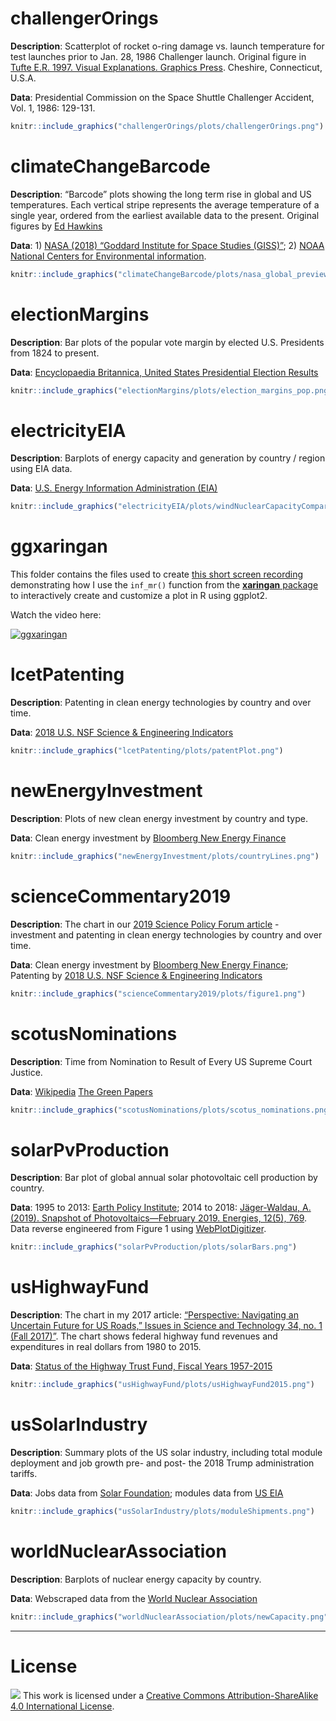 
# challengerOrings

**Description**: Scatterplot of rocket o-ring damage vs. launch temperature for test launches prior to Jan. 28, 1986 Challenger launch. Original figure in [Tufte E.R. 1997. Visual Explanations. Graphics Press](https://pubs.acs.org/doi/abs/10.1021/ci9804286). Cheshire, Connecticut, U.S.A.

**Data**: Presidential Commission on the Space Shuttle Challenger Accident, Vol. 1, 1986: 129-131.

```r
knitr::include_graphics("challengerOrings/plots/challengerOrings.png")
```

# climateChangeBarcode

**Description**: "Barcode" plots showing the long term rise in global and US temperatures. Each vertical stripe represents the average temperature of a single year, ordered from the earliest available data to the present. Original figures by [Ed Hawkins](http://www.climate-lab-book.ac.uk/2018/warming-stripes/)

**Data**: 1) [NASA (2018) "Goddard Institute for Space Studies (GISS)"](https://climate.nasa.gov/vital-signs/global-temperature/); 2) [NOAA National Centers for Environmental information](http://www.ncdc.noaa.gov/cag/).

```r
knitr::include_graphics("climateChangeBarcode/plots/nasa_global_preview.png")
```

# electionMargins

**Description**: Bar plots of the popular vote margin by elected U.S. Presidents from 1824 to present.

**Data**: [Encyclopaedia Britannica, United States Presidential Election Results](https://www.britannica.com/topic/United-States-Presidential-Election-Results-1788863)

```r
knitr::include_graphics("electionMargins/plots/election_margins_pop.png")
```

# electricityEIA

**Description**: Barplots of energy capacity and generation by country / region using EIA data.

**Data**: [U.S. Energy Information Administration (EIA)](https://www.eia.gov/beta/international/data/browser/)

```r
knitr::include_graphics("electricityEIA/plots/windNuclearCapacityCompare.png")
```

# ggxaringan

This folder contains the files used to create [this short screen recording](https://youtu.be/c436_dfk9-E) demonstrating how I use the `inf_mr()` function from the [**xaringan** package](https://github.com/yihui/xaringan) to interactively create and customize a plot in R using ggplot2.

Watch the video here:

<a href="http://www.youtube.com/watch?v=l9yUGFelT5c" target="_blank">
    <img alt="ggxaringan" src="http://img.youtube.com/vi/l9yUGFelT5c/0.jpg">
</a>

# lcetPatenting

**Description**: Patenting in clean energy technologies by country and over time.

**Data**: [2018 U.S. NSF Science & Engineering Indicators](https://www.nsf.gov/statistics/2018/nsb20181/report/sections/industry-technology-and-the-global-marketplace/global-trends-in-sustainable-energy-research-and-technologies)

```r
knitr::include_graphics("lcetPatenting/plots/patentPlot.png")
```

# newEnergyInvestment

**Description**: Plots of new clean energy investment by country and type.

**Data**: Clean energy investment by [Bloomberg New Energy Finance](https://about.bnef.com/clean-energy-investment/)

```r
knitr::include_graphics("newEnergyInvestment/plots/countryLines.png")
```

# scienceCommentary2019

**Description**: The chart in our [2019 Science Policy Forum article](https://science.sciencemag.org/content/366/6467/794) - investment and patenting in clean energy technologies by country and over time.

**Data**: Clean energy investment by [Bloomberg New Energy Finance](https://about.bnef.com/clean-energy-investment/); Patenting by [2018 U.S. NSF Science & Engineering Indicators](https://www.nsf.gov/statistics/2018/nsb20181/report/sections/industry-technology-and-the-global-marketplace/global-trends-in-sustainable-energy-research-and-technologies)

```r
knitr::include_graphics("scienceCommentary2019/plots/figure1.png")
```

# scotusNominations

**Description**: Time from Nomination to Result of Every US Supreme Court Justice.

**Data**: [Wikipedia](https://en.wikipedia.org/wiki/List_of_nominations_to_the_Supreme_Court_of_the_United_States) [The Green Papers](https://www.thegreenpapers.com/Hx/PresidentialElectionEvents.phtml)

```r
knitr::include_graphics("scotusNominations/plots/scotus_nominations.png")
```

# solarPvProduction

**Description**: Bar plot of global annual solar photovoltaic cell production by country.

**Data**: 1995 to 2013: [Earth Policy Institute](http://www.earth-policy.org/data_center/C23); 2014 to 2018: [Jäger-Waldau, A. (2019). Snapshot of Photovoltaics—February 2019. Energies, 12(5), 769](https://www.mdpi.com/1996-1073/12/5/769). Data reverse engineered from Figure 1 using [WebPlotDigitizer](https://automeris.io/WebPlotDigitizer/).

```r
knitr::include_graphics("solarPvProduction/plots/solarBars.png")
```

# usHighwayFund

**Description**: The chart in my 2017 article: ["Perspective: Navigating an Uncertain Future for US Roads,” Issues in Science and Technology 34, no. 1 (Fall 2017)"](http://issues.org/34-1/perspective-navigating-an-uncertain-future-for-us-roads/). The chart shows federal highway fund revenues and expenditures in real dollars from 1980 to 2015.

**Data**: [Status of the Highway Trust Fund, Fiscal Years 1957-2015](https://www.fhwa.dot.gov/policyinformation/statistics/2015/fe210.cfm)

```r
knitr::include_graphics("usHighwayFund/plots/usHighwayFund2015.png")
```

# usSolarIndustry

**Description**: Summary plots of the US solar industry, including total module deployment and job growth pre- and post- the 2018 Trump administration tariffs.

**Data**: Jobs data from [Solar Foundation](https://www.bloomberg.com/news/articles/2019-02-12/trump-s-tariffs-took-a-bite-out-of-once-booming-solar-job-market); modules data from [US EIA](https://www.eia.gov/renewable/monthly/solar_photo/)

```r
knitr::include_graphics("usSolarIndustry/plots/moduleShipments.png")
```

# worldNuclearAssociation

**Description**: Barplots of nuclear energy capacity by country.

**Data**: Webscraped data from the [World Nuclear Association](http://www.world-nuclear.org/information-library/facts-and-figures/world-nuclear-power-reactors-and-uranium-requireme.aspx)

```r
knitr::include_graphics("worldNuclearAssociation/plots/newCapacity.png")
```

-----

# License

![](https://i.creativecommons.org/l/by-sa/4.0/88x31.png)  This work is licensed under a [Creative Commons Attribution-ShareAlike 4.0 International License](https://creativecommons.org/licenses/by-sa/4.0/).

